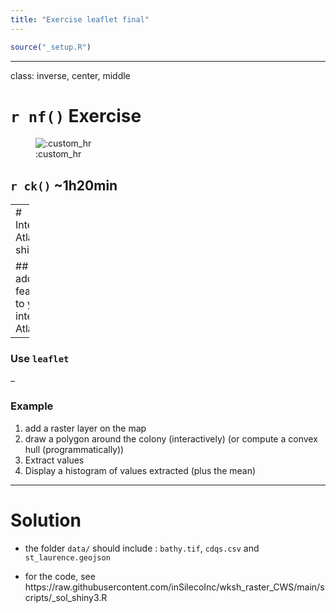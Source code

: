 ```yaml
---
title: "Exercise leaflet final"
---
```



```r
source("_setup.R")
```

---

class: inverse, center, middle

# `r nf()` Exercise

![:custom_hr]()

## `r ck()` ~1h20min



---
# Interactive Atlas with shiny App 

## Keep adding features to your interactive Atlas! 

--

### Use `leaflet`

--

### Example

1. add a raster layer on the map 
2. draw a polygon around the colony (interactively) (or compute a convex hull (programmatically))
3. Extract values
4. Display a histogram of values extracted (plus the mean)

---
# Solution 

* the folder `data/` should include : `bathy.tif`, `cdqs.csv` and `st_laurence.geojson`

* for the code, see https://raw.githubusercontent.com/inSilecoInc/wksh_raster_CWS/main/scripts/_sol_shiny3.R
